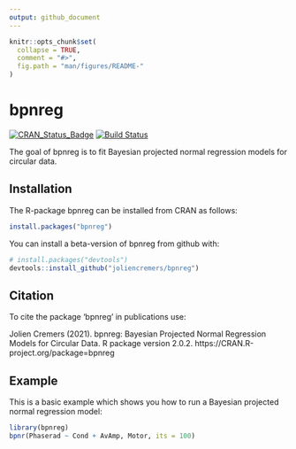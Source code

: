 ```yaml
---
output: github_document
---
```


<!-- README.md is generated from README.Rmd. Please edit that file -->

```r
knitr::opts_chunk$set(
  collapse = TRUE,
  comment = "#>",
  fig.path = "man/figures/README-"
)
```
# bpnreg
[![CRAN_Status_Badge](http://www.r-pkg.org/badges/version/bpnreg)](https://cran.r-project.org/package=bpnreg) 
[![Build Status](https://travis-ci.org/joliencremers/bpnreg.svg?branch=master)](https://travis-ci.org/joliencremers/bpnreg)

The goal of bpnreg is to fit Bayesian projected normal regression models for circular data.

## Installation


The R-package bpnreg can be installed from CRAN as follows:

```r
install.packages("bpnreg")
```

You can install a beta-version of bpnreg from github with:

```r
# install.packages("devtools")
devtools::install_github("joliencremers/bpnreg")
```

## Citation

To cite the package ‘bpnreg’ in publications use:

  Jolien Cremers (2021). bpnreg: Bayesian Projected Normal Regression Models for
  Circular Data. R package version 2.0.2. https://CRAN.R-project.org/package=bpnreg

## Example

This is a basic example which shows you how to run a Bayesian projected normal regression model:

```r
library(bpnreg)
bpnr(Phaserad ~ Cond + AvAmp, Motor, its = 100)
```

